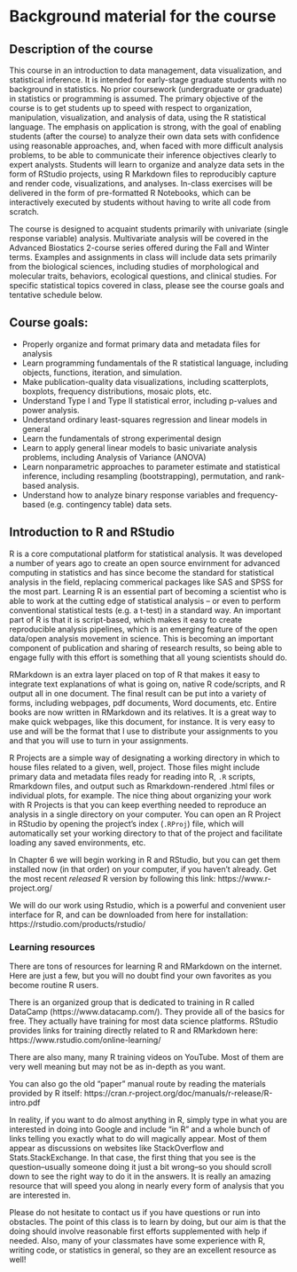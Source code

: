 # Background material for the course

## Description of the course

This course in an introduction to data management, data visualization, and statistical
inference. It is intended for early-stage graduate students with no background in
statistics. No prior coursework (undergraduate or graduate) in statistics or
programming is assumed. The primary objective of the course is to get students up to
speed with respect to organization, manipulation, visualization, and analysis of data,
using the R statistical language. The emphasis on application is strong, with the goal
of enabling students (after the course) to analyze their own data sets with confidence
using reasonable approaches, and, when faced with more difficult analysis problems,
to be able to communicate their inference objectives clearly to expert analysts.
Students will learn to organize and analyze data sets in the form of RStudio projects,
using R Markdown files to reproducibly capture and render code, visualizations, and
analyses. In-class exercises will be delivered in the form of pre-formatted R
Notebooks, which can be interactively executed by students without having to write
all code from scratch.

The course is designed to acquaint students primarily with univariate (single
response variable) analysis. Multivariate analysis will be covered in the Advanced
Biostatics 2-course series offered during the Fall and Winter terms. Examples and
assignments in class will include data sets primarily from the biological sciences,
including studies of morphological and molecular traits, behaviors, ecological
questions, and clinical studies. For specific statistical topics covered in class, please
see the course goals and tentative schedule below.

## Course goals:

- Properly organize and format primary data and metadata files for analysis
- Learn programming fundamentals of the R statistical language, including
    objects, functions, iteration, and simulation.
- Make publication-quality data visualizations, including scatterplots, boxplots,
    frequency distributions, mosaic plots, etc.
- Understand Type I and Type II statistical error, including p-values and power analysis.
- Understand ordinary least-squares regression and linear models in general
- Learn the fundamentals of strong experimental design
- Learn to apply general linear models to basic univariate analysis problems,
    including Analysis of Variance (ANOVA)
- Learn nonparametric approaches to parameter estimate and statistical
    inference, including resampling (bootstrapping), permutation, and rank-
    based analysis.
- Understand how to analyze binary response variables and frequency-based
    (e.g. contingency table) data sets.

## Introduction to R and RStudio

R is a core computational platform for statistical analysis. It was developed a number of years ago to create an open source envirnment for advanced computing in statistics and has since become the standard for statistical analysis in the field, replacing commerical packages like SAS and SPSS for the most part. Learning R is an essential part of becoming a scientist who is able to work at the cutting edge of statistical analysis -- or even to perform conventional statistical tests (e.g. a t-test) in a standard way. An important part of R is that it is script-based, which makes it easy to create reproducible analysis pipelines, which is an emerging feature of the open data/open analysis movement in science. This is becoming an important component of publication and sharing of research results, so being able to engage fully with this effort is something that all young scientists should do.

RMarkdown is an extra layer placed on top of R that makes it easy to integrate text explanations of what is going on, native R code/scripts, and R output all in one document. The final result can be put into a variety of forms, including webpages, pdf documents, Word documents, etc. Entire books are now written in RMarkdown and its relatives. It is a great way to make quick webpages, like this document, for instance. It is very easy to use and will be the format that I use to distribute your assignments to you and that you will use to turn in your assignments.

R Projects are a simple way of designating a working directory in which to house files related to a given, well, project. Those files might include primary data and metadata files ready for reading into R, `.R` scripts, Rmarkdown files, and output such as Rmarkdown-rendered .html files or individual plots, for example. The nice thing about organizing your work with R Projects is that you can keep everthing needed to reproduce an analysis in a single directory on your computer. You can open an R Project in RStudio by opening the project's index (`.RProj`) file, which will automatically set your working directory to that of the project and facilitate loading any saved environments, etc.

In Chapter 6 we will begin working in R and RStudio, but you can get them installed now (in that order) on your computer, if you haven't already. Get the most recent *released* R version by following this link:
https://www.r-project.org/

We will do our work using Rstudio, which is a powerful and convenient user interface for R, and can be downloaded from here for installation:
https://rstudio.com/products/rstudio/

### Learning resources

There are tons of resources for learning R and RMarkdown on the internet. Here are just a few, but you will no doubt find your own favorites as you become routine R users.

There is an organized group that is dedicated to training in R called DataCamp (https://www.datacamp.com/). They provide all of the basics for free. They actually have training for most data science platforms. RStudio provides links for training directly related to R and RMarkdown here:
https://www.rstudio.com/online-learning/

There are also many, many R training videos on YouTube. Most of them are very well meaning but may not be as in-depth as you want. 

You can also go the old "paper" manual route by reading the materials provided by R itself:
https://cran.r-project.org/doc/manuals/r-release/R-intro.pdf

In reality, if you want to do almost anything in R, simply type in what you are interested in doing into Google and include "in R" and a whole bunch of links telling you exactly what to do will magically appear. Most of them appear as discussions on websites like StackOverflow and Stats.StackExchange. In that case, the first thing that you see is the question--usually someone doing it just a bit wrong--so you should scroll down to see the right way to do it in the answers. It is really an amazing resource that will speed you along in nearly every form of analysis that you are interested in.

Please do not hesitate to contact us if you have questions or run into obstacles. The point of this class is to learn by doing, but our aim is that the doing should involve reasonable first efforts supplemented with help if needed. Also, many of your classmates have some experience with R, writing code, or statistics in general, so they are an excellent resource as well!
